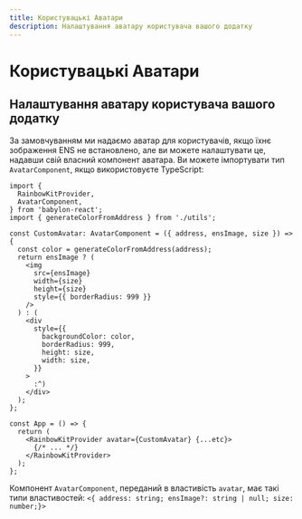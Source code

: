 ```yaml
---
title: Користувацькі Аватари
description: Налаштування аватару користувача вашого додатку
---
```


# Користувацькі Аватари

## Налаштування аватару користувача вашого додатку

За замовчуванням ми надаємо аватар для користувачів, якщо їхнє зображення ENS не встановлено, але ви можете налаштувати це, надавши свій власний компонент аватара. Ви можете імпортувати тип `AvatarComponent`, якщо використовуєте TypeScript:

```tsx
import {
  RainbowKitProvider,
  AvatarComponent,
} from 'babylon-react';
import { generateColorFromAddress } from './utils';

const CustomAvatar: AvatarComponent = ({ address, ensImage, size }) => {
  const color = generateColorFromAddress(address);
  return ensImage ? (
    <img
      src={ensImage}
      width={size}
      height={size}
      style={{ borderRadius: 999 }}
    />
  ) : (
    <div
      style={{
        backgroundColor: color,
        borderRadius: 999,
        height: size,
        width: size,
      }}
    >
      :^)
    </div>
  );
};

const App = () => {
  return (
    <RainbowKitProvider avatar={CustomAvatar} {...etc}>
      {/* ... */}
    </RainbowKitProvider>
  );
};
```

Компонент `AvatarComponent`, переданий в властивість `avatar`, має такі типи властивостей: `<{ address: string; ensImage?: string | null; size: number;}>`
